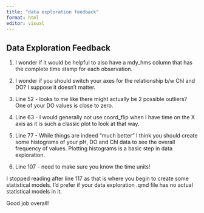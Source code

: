```yaml
---
title: "data exploration feedback"
format: html
editor: visual
---
```


## Data Exploration Feedback
1. I wonder if it would be helpful to also have a mdy_hms column that has the complete time stamp for each observation.

2. I wonder if you should switch your axes for the relationship b/w Chl and DO? I suppose it doesn't matter.

3. Line 52 - looks to me like there might actually be 2 possible outliers? One of your DO values is close to zero.

4. Line 63 - I would generally not use coord_flip when I have time on the X axis as it is such a classic plot to look at that way.

5. Line 77 - While things are indeed "much better" I think you should create some histograms of your pH, DO and Chl data to see the overall frequency of values. Plotting histograms is a basic step in data exploration.

6. Line 107 - need to make sure you know the time units!

I stopped reading after line 117 as that is where you begin to create some statistical models. I'd prefer if your data exploration .qmd file has no actual statistical models in it.

Good job overall!
